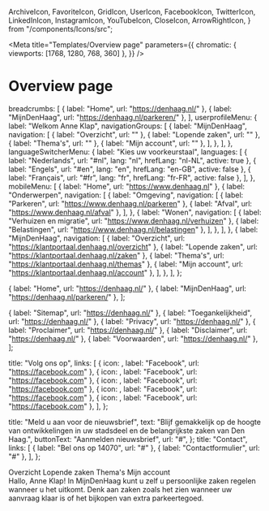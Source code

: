   ArchiveIcon,
  FavoriteIcon,
  GridIcon,
  UserIcon,
  FacebookIcon,
  TwitterIcon,
  LinkedInIcon,
  InstagramIcon,
  YouTubeIcon,
  CloseIcon,
  ArrowRightIcon,
} from "/components/Icons/src";



<Meta
  title="Templates/Overview page"
  parameters={{
    chromatic: { viewports: [1768, 1280, 768, 360] },
  }}
/>

# Overview page

  breadcrumbs: [
    { label: "Home", url: "https://denhaag.nl/" },
    { label: "MijnDenHaag", url: "https://denhaag.nl/parkeren/" },
  ],
  userprofileMenu: {
    label: "Welkom Anne Klap",
    navigationGroups: [
      {
        label: "MijnDenHaag",
        navigation: [
          { label: "Overzicht", url: "" },
          { label: "Lopende zaken", url: "" },
          { label: "Thema's", url: "" },
          { label: "Mijn account", url: "" },
        ],
      },
    ],
  },
  languageSwitcherMenu: {
    label: "Kies uw voorkeurstaal",
    languages: [
      { label: "Nederlands", url: "#nl", lang: "nl", hrefLang: "nl-NL", active: true },
      { label: "Engels", url: "#en", lang: "en", hrefLang: "en-GB", active: false },
      { label: "Français", url: "#fr", lang: "fr", hrefLang: "fr-FR", active: false },
    ],
  },
  mobileMenu: [
    { label: "Home", url: "https://www.denhaag.nl" },
    {
      label: "Onderwerpen",
      navigation: [
        {
          label: "Omgeving",
          navigation: [
            { label: "Parkeren", url: "https://www.denhaag.nl/parkeren" },
            { label: "Afval", url: "https://www.denhaag.nl/afval" },
          ],
        },
        {
          label: "Wonen",
          navigation: [
            { label: "Verhuizen en migratie", url: "https://www.denhaag.nl/verhuizen" },
            { label: "Belastingen", url: "https://www.denhaag.nl/belastingen" },
          ],
        },
      ],
    },
    {
      label: "MijnDenHaag",
      navigation: [
        { label: "Overzicht", url: "https://klantportaal.denhaag.nl/overzicht" },
        { label: "Lopende zaken", url: "https://klantportaal.denhaag.nl/zaken" },
        { label: "Thema's", url: "https://klantportaal.denhaag.nl/themas" },
        { label: "Mijn account", url: "https://klantportaal.denhaag.nl/account" },
      ],
    },
  ],
};

  { label: "Home", url: "https://denhaag.nl/" },
  { label: "MijnDenHaag", url: "https://denhaag.nl/parkeren/" },
];

  { label: "Sitemap", url: "https://denhaag.nl/" },
  { label: "Toegankelijkheid", url: "https://denhaag.nl/" },
  { label: "Privacy", url: "https://denhaag.nl/" },
  { label: "Proclaimer", url: "https://denhaag.nl/" },
  { label: "Disclaimer", url: "https://denhaag.nl/" },
  { label: "Voorwaarden", url: "https://denhaag.nl/" },
];

  title: "Volg ons op",
  links: [
    { icon: <FacebookIcon />, label: "Facebook", url: "https://facebook.com" },
    { icon: <TwitterIcon />, label: "Facebook", url: "https://facebook.com" },
    { icon: <LinkedInIcon />, label: "Facebook", url: "https://facebook.com" },
    { icon: <InstagramIcon />, label: "Facebook", url: "https://facebook.com" },
    { icon: <YouTubeIcon />, label: "Facebook", url: "https://facebook.com" },
  ],
};

  title: "Meld u aan voor de nieuwsbrief",
  text: "Blijf gemakkelijk op de hoogte van ontwikkelingen in uw stadsdeel en de belangrijkste zaken van Den Haag.",
  buttonText: "Aanmelden nieuwsbrief",
  url: "#",
};
  title: "Contact",
  links: [
    { label: "Bel ons op 14070", url: "#" },
    { label: "Contactformulier", url: "#" },
  ],
};


<Canvas>
  <Story name="Overview page">
    <Page>
      <PageHeader>
        <HeaderLogic {...exampleArgs} />
      </PageHeader>
      <ResponsiveContent className="denhaag-page-content denhaag-responsive-content--sidebar">
        <Sidenav>
          <SidenavList>
            <SidenavItem>
              <SidenavLink current={true}>
                <GridIcon />
                Overzicht
              </SidenavLink>
            </SidenavItem>
            <SidenavItem>
              <SidenavLink>
                <ArchiveIcon />
                Lopende zaken
              </SidenavLink>
            </SidenavItem>
            <SidenavItem>
              <SidenavLink>
                <FavoriteIcon />
                Thema's
              </SidenavLink>
            </SidenavItem>
            <SidenavItem>
              <SidenavLink>
                <UserIcon />
                Mijn account
              </SidenavLink>
            </SidenavItem>
          </SidenavList>
        </Sidenav>
        <main className="denhaag-page-content__main">
          <Heading2>Hallo, Anne Klap!</Heading2>
          <Paragraph>
            In MijnDenHaag kunt u zelf u persoonlijke zaken regelen wanneer u het uitkomt. Denk aan zaken zoals het zien
            wanneer uw aanvraag klaar is of het bijkopen van extra parkeertegoed.
          </Paragraph>
        </main>
      </ResponsiveContent>
      <PageFooter>
        <Footer
          newsletterData={newsletterData}
          contactData={contactData}
          legalData={footerLegalData}
          copyrightLabel={copyright}
          socialData={footerSocialData}
        />
      </PageFooter>
    </Page>
  </Story>
</Canvas>
